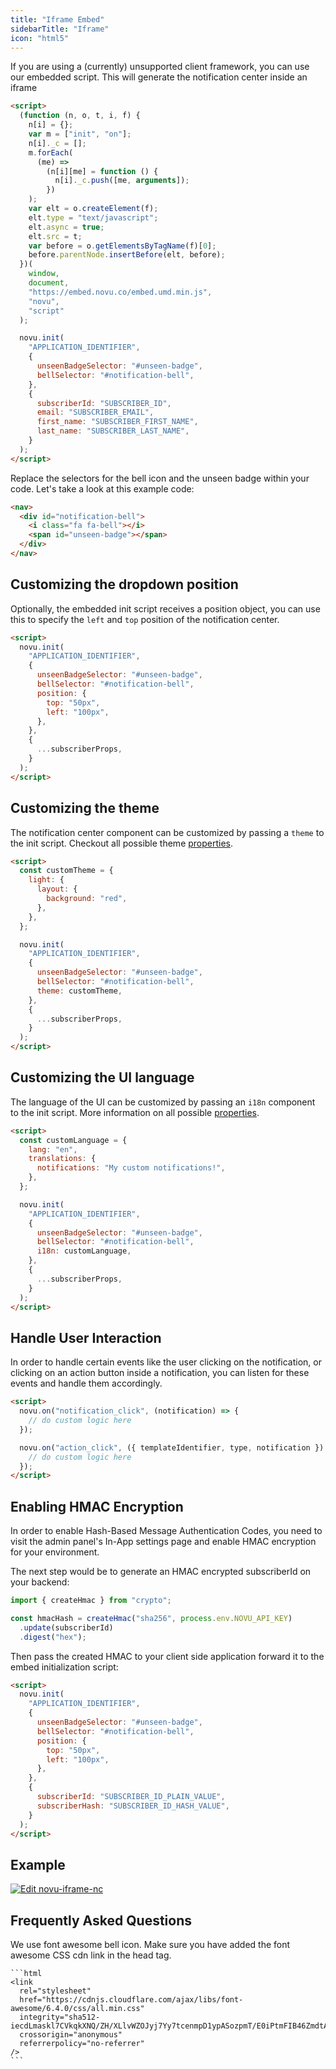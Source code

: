 ```yaml
---
title: "Iframe Embed"
sidebarTitle: "Iframe"
icon: "html5"
---
```


If you are using a (currently) unsupported client framework, you can use our embedded script. This will generate the notification center inside an iframe

```html
<script>
  (function (n, o, t, i, f) {
    n[i] = {};
    var m = ["init", "on"];
    n[i]._c = [];
    m.forEach(
      (me) =>
        (n[i][me] = function () {
          n[i]._c.push([me, arguments]);
        })
    );
    var elt = o.createElement(f);
    elt.type = "text/javascript";
    elt.async = true;
    elt.src = t;
    var before = o.getElementsByTagName(f)[0];
    before.parentNode.insertBefore(elt, before);
  })(
    window,
    document,
    "https://embed.novu.co/embed.umd.min.js",
    "novu",
    "script"
  );

  novu.init(
    "APPLICATION_IDENTIFIER",
    {
      unseenBadgeSelector: "#unseen-badge",
      bellSelector: "#notification-bell",
    },
    {
      subscriberId: "SUBSCRIBER_ID",
      email: "SUBSCRIBER_EMAIL",
      first_name: "SUBSCRIBER_FIRST_NAME",
      last_name: "SUBSCRIBER_LAST_NAME",
    }
  );
</script>
```

Replace the selectors for the bell icon and the unseen badge within your code. Let's take a look at this example code:

```html
<nav>
  <div id="notification-bell">
    <i class="fa fa-bell"></i>
    <span id="unseen-badge"></span>
  </div>
</nav>
```

## Customizing the dropdown position

Optionally, the embedded init script receives a position object, you can use this to specify the `left` and `top` position of the notification center.

```html
<script>
  novu.init(
    "APPLICATION_IDENTIFIER",
    {
      unseenBadgeSelector: "#unseen-badge",
      bellSelector: "#notification-bell",
      position: {
        top: "50px",
        left: "100px",
      },
    },
    {
      ...subscriberProps,
    }
  );
</script>
```

## Customizing the theme

The notification center component can be customized by passing a `theme` to the init script. Checkout all possible theme [properties](/notification-center/client/react/api-reference).

```html
<script>
  const customTheme = {
    light: {
      layout: {
        background: "red",
      },
    },
  };

  novu.init(
    "APPLICATION_IDENTIFIER",
    {
      unseenBadgeSelector: "#unseen-badge",
      bellSelector: "#notification-bell",
      theme: customTheme,
    },
    {
      ...subscriberProps,
    }
  );
</script>
```

## Customizing the UI language

The language of the UI can be customized by passing an `i18n` component to the init script. More information on all possible [properties](/notification-center/client/react/customization#customize-the-ui-language).

```html
<script>
  const customLanguage = {
    lang: "en",
    translations: {
      notifications: "My custom notifications!",
    },
  };

  novu.init(
    "APPLICATION_IDENTIFIER",
    {
      unseenBadgeSelector: "#unseen-badge",
      bellSelector: "#notification-bell",
      i18n: customLanguage,
    },
    {
      ...subscriberProps,
    }
  );
</script>
```

## Handle User Interaction

In order to handle certain events like the user clicking on the notification, or clicking on an action button inside a notification, you can listen for these events and handle them accordingly.

```html
<script>
  novu.on("notification_click", (notification) => {
    // do custom logic here
  });

  novu.on("action_click", ({ templateIdentifier, type, notification }) => {
    // do custom logic here
  });
</script>
```

## Enabling HMAC Encryption

In order to enable Hash-Based Message Authentication Codes, you need to visit the admin panel's In-App settings page and enable HMAC encryption for your environment.

The next step would be to generate an HMAC encrypted subscriberId on your backend:

```javascript
import { createHmac } from "crypto";

const hmacHash = createHmac("sha256", process.env.NOVU_API_KEY)
  .update(subscriberId)
  .digest("hex");
```

Then pass the created HMAC to your client side application forward it to the embed initialization script:

```html
<script>
  novu.init(
    "APPLICATION_IDENTIFIER",
    {
      unseenBadgeSelector: "#unseen-badge",
      bellSelector: "#notification-bell",
      position: {
        top: "50px",
        left: "100px",
      },
    },
    {
      subscriberId: "SUBSCRIBER_ID_PLAIN_VALUE",
      subscriberHash: "SUBSCRIBER_ID_HASH_VALUE",
    }
  );
</script>
```

## Example

[![Edit novu-iframe-nc](https://codesandbox.io/static/img/play-codesandbox.svg)](https://codesandbox.io/s/novu-iframe-nc-t9ns9d?fontsize=14&hidenavigation=1&theme=dark)

## Frequently Asked Questions

<AccordionGroup>
  <Accordion title="The notification bell is not showing in the iframe.">

   We use font awesome bell icon. Make sure you have added the font awesome CSS cdn link in the head tag.

    ```html
    <link
      rel="stylesheet"
      href="https://cdnjs.cloudflare.com/ajax/libs/font-awesome/6.4.0/css/all.min.css"
      integrity="sha512-iecdLmaskl7CVkqkXNQ/ZH/XLlvWZOJyj7Yy7tcenmpD1ypASozpmT/E0iPtmFIB46ZmdtAc9eNBvH0H/ZpiBw=="
      crossorigin="anonymous"
      referrerpolicy="no-referrer"
    />
    ```
    
  </Accordion>
</AccordionGroup>